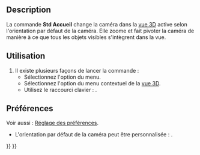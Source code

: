 <languages/>

{{Docnav/fr
|[[Std_ViewTrimetric/fr|Vue trimétrique]]
|[[Std_ViewFront/fr|Vue de face]]
|[[Std_View_Menu/fr|Menu Affichage]]
|IconL=Std_ViewTrimetric.svg
|IconR=Std_ViewFront.svg
|IconC=Freecad.svg
}}

{{GuiCommand/fr
|Name=Std ViewHome
|Name/fr=Std Accueil
|MenuLocation=Affichage → Vues standards → Accueil
|Workbenches=Tout
|Shortcut={{KEY|⇱ Touche de début}}
|Version=0.19
|SeeAlso=[[Std_ViewFitAll/fr|Std Tout afficher]]
}}

==Description==

La commande '''Std Accueil''' change la caméra dans la [[3D_view/fr|vue 3D]] active selon l'orientation par défaut de la caméra. Elle zoome et fait pivoter la caméra de manière à ce que tous les objets visibles s'intègrent dans la vue.

<span id="Usage"></span>
==Utilisation==

# Il existe plusieurs façons de lancer la commande :
#* Sélectionnez l'option {{MenuCommand|Affichage → Vues standards → [[Image:Std_ViewHome.svg|16px]] Accueil}} du menu.
#* Sélectionnez l'option {{MenuCommand|Vues standards → [[Image:Std_ViewHome.svg|16px]] Accueil}} du menu contextuel de la [[3D_view/fr|vue 3D]].
#* Utilisez le raccourci clavier : {{KEY|⇱ Touche de début}}.

<span id="Preferences"></span>
==Préférences==

Voir aussi : [[Preferences_Editor/fr|Réglage des préférences]].

* L'orientation par défaut de la caméra peut être personnalisée : {{MenuCommand|Édition → Préférences ... → Affichage → Navigation → Orientation par défaut de la caméra}}.


{{Docnav/fr
|[[Std_ViewTrimetric/fr|Vue trimétrique]]
|[[Std_ViewFront/fr|Vue de face]]
|[[Std_View_Menu/fr|Menu affichage]]
|IconL=Std_ViewTrimetric.svg
|IconR=Std_ViewFront.svg
|IconC=Freecad.svg
}}

{{Std_Base_navi{{#translation:}}}}
{{Userdocnavi{{#translation:}}}}